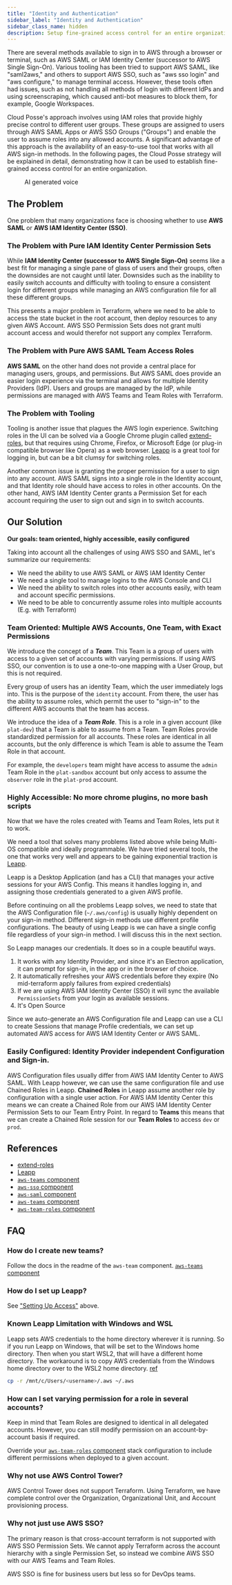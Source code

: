 ```yaml
---
title: "Identity and Authentication"
sidebar_label: "Identity and Authentication"
sidebar_class_name: hidden
description: Setup fine-grained access control for an entire organization
---
```


There are several methods available to sign in to AWS through a browser or terminal, such as AWS SAML or IAM Identity
Center (successor to AWS Single Sign-On). Various tooling has been tried to support AWS SAML, like "saml2aws," and
others to support AWS SSO, such as "aws sso login" and "aws configure," to manage terminal access. However, these tools
often had issues, such as not handling all methods of login with different IdPs and using screenscraping, which caused
anti-bot measures to block them, for example, Google Workspaces.

Cloud Posse's approach involves using IAM roles that provide highly precise control to different user groups. These
groups are assigned to users through AWS SAML Apps or AWS SSO Groups ("Groups") and enable the user to assume roles into
any allowed accounts. A significant advantage of this approach is the availability of an easy-to-use tool that works
with all AWS sign-in methods. In the following pages, the Cloud Posse strategy will be explained in detail,
demonstrating how it can be used to establish fine-grained access control for an entire organization.

<figure>
  <ReactPlayer controls url="https://docs.cloudposse.com/assets/refarch/handoffs/identity-and-authentication.mp4" />
  <figcaption>AI generated voice</figcaption>
</figure>

## The Problem

One problem that many organizations face is choosing whether to use **AWS SAML** or **AWS IAM Identity Center (SSO)**.

### The Problem with Pure IAM Identity Center Permission Sets

While **IAM Identity Center (successor to AWS Single Sign-On)** seems like a best fit for managing a single pane of
glass of users and their groups, often the downsides are not caught until later. Downsides such as the inability to
easily switch accounts and difficulty with tooling to ensure a consistent login for different groups while managing an
AWS configuration file for all these different groups.

This presents a major problem in Terraform, where we need to be able to access the state bucket in the root account,
then deploy resources to any given AWS Account. AWS SSO Permission Sets does not grant multi account access and would
therefor not support any complex Terraform.

### The Problem with Pure AWS SAML Team Access Roles

**AWS SAML** on the other hand does not provide a central place for managing users, groups, and permissions. But AWS
SAML does provide an easier login experience via the terminal and allows for multiple Identity Providers (IdP). Users
and groups are managed by the IdP, while permissions are managed with AWS Teams and Team Roles with Terraform.

### The Problem with Tooling

Tooling is another issue that plagues the AWS login experience. Switching roles in the UI can be solved via a Google
Chrome plugin called [extend-roles](https://github.com/tilfinltd/aws-extend-switch-roles), but that requires using
Chrome, Firefox, or Microsoft Edge (or plug-in compatible browser like Opera) as a web browser.
[Leapp](https://www.leapp.cloud/) is a great tool for logging in, but can be a bit clumsy for switching roles.

Another common issue is granting the proper permission for a user to sign into any account. AWS SAML signs into a single
role in the Identity account, and that Identity role should have access to roles in other accounts. On the other hand,
AWS IAM Identity Center grants a Permission Set for each account requiring the user to sign out and sign in to switch
accounts.

## Our Solution

**Our goals: team oriented, highly accessible, easily configured**

Taking into account all the challenges of using AWS SSO and SAML, let's summarize our requirements:

- We need the ability to use AWS SAML or AWS IAM Identity Center
- We need a single tool to manage logins to the AWS Console and CLI
- We need the ability to switch roles into other accounts easily, with team and account specific permissions.
- We need to be able to concurrently assume roles into multiple accounts (E.g. with Terraform)

### Team Oriented: Multiple AWS Accounts, One Team, with Exact Permissions

We introduce the concept of a **_Team_**. This Team is a group of users with access to a given set of accounts with
varying permissions. If using AWS SSO, our convention is to use a one-to-one mapping with a User Group, but this is not
required.

Every group of users has an identity Team, which the user immediately logs into. This is the purpose of the `identity`
account. From there, the user has the ability to assume roles, which permit the user to "sign-in" to the different AWS
accounts that the team has access.

We introduce the idea of a **_Team Role_**. This is a role in a given account (like `plat-dev`) that a Team is able to
assume from a Team. Team Roles provide standardized permission for all accounts. These roles are identical in all
accounts, but the only difference is which Team is able to assume the Team Role in that account.

For example, the `developers` team might have access to assume the `admin` Team Role in the `plat-sandbox` account but
only access to assume the `observer` role in the `plat-prod` account.

### Highly Accessible: No more chrome plugins, no more bash scripts

Now that we have the roles created with Teams and Team Roles, lets put it to work.

We need a tool that solves many problems listed above while being Multi-OS compatible and ideally programmable. We have
tried several tools, the one that works very well and appears to be gaining exponential traction is
[Leapp](https://www.leapp.cloud/).

Leapp is a Desktop Application (and has a CLI) that manages your active sessions for your AWS Config. This means it
handles logging in, and assigning those credentials generated to a given AWS profile.

Before continuing on all the problems Leapp solves, we need to state that the AWS Configuration file (`~/.aws/config`)
is usually highly dependent on your sign-in method. Different sign-in methods use different profile configurations. The
beauty of using Leapp is we can have a single config file regardless of your sign-in method. I will discuss this in the
next section.

So Leapp manages our credentials. It does so in a couple beautiful ways.

1. It works with any Identity Provider, and since it's an Electron application, it can prompt for sign-in, in the app or
   in the browser of choice.
2. It automatically refreshes your AWS credentials before they expire (No mid-terraform apply failures from expired
   credentials)
3. If we are using AWS IAM Identity Center (SSO) it will sync the available `PermissionSets` from your login as
   available sessions.
4. It's Open Source

Since we auto-generate an AWS Configuration file and Leapp can use a CLI to create Sessions that manage Profile
credentials, we can set up automated AWS access for AWS IAM Identity Center or AWS SAML.

### Easily Configured: Identity Provider independent Configuration and Sign-in.

AWS Configuration files usually differ from AWS IAM Identity Center to AWS SAML. With Leapp however, we can use the same
configuration file and use Chained Roles in Leapp. **Chained Roles** in Leapp assume another role by configuration with
a single user action. For AWS IAM Identity Center this means we can create a Chained Role from our AWS IAM Identity
Center Permission Sets to our Team Entry Point. In regard to **Teams** this means that we can create a Chained Role
session for our **Team Roles** to access `dev` or `prod`.

## References

- [extend-roles](https://github.com/tilfinltd/aws-extend-switch-roles)
- [Leapp](https://docs.leapp.cloud/latest/installation/install-leapp/)
- [`aws-teams` component](https://github.com/cloudposse/terraform-aws-components/tree/master/modules/aws-teams)
- [`aws-sso` component](https://github.com/cloudposse/terraform-aws-components/tree/master/modules/aws-sso)
- [`aws-saml` component](https://github.com/cloudposse/terraform-aws-components/tree/master/modules/aws-saml)
- [`aws-teams` component](https://github.com/cloudposse/terraform-aws-components/tree/master/modules/aws-teams)
- [`aws-team-roles` component](https://github.com/cloudposse/terraform-aws-components/tree/master/modules/aws-team-roles)

## FAQ

### How do I create new teams?

Follow the docs in the readme of the `aws-team` component.
[`aws-teams` component](https://github.com/cloudposse/terraform-aws-components/tree/master/modules/aws-teams)

### How do I set up Leapp?

See ["Setting Up Access"](#setting-up-access) above.

### Known Leapp Limitation with Windows and WSL

Leapp sets AWS credentials to the home directory wherever it is running. So if you run Leapp on Windows, that will be
set to the Windows home directory. Then when you start WSL2, that will have a different home directory. The workaround
is to copy AWS credentials from the Windows home directory over to the WSL2 home directory.
[ref](https://github.com/Noovolari/leapp/issues/153)

```bash
cp -r /mnt/c/Users/<username>/.aws ~/.aws
```

### How can I set varying permission for a role in several accounts?

Keep in mind that Team Roles are designed to identical in all delegated accounts. However, you can still modify
permission on an account-by-account basis if required.

Override your
[`aws-team-roles` component](https://github.com/cloudposse/terraform-aws-components/tree/master/modules/aws-team-roles)
stack configuration to include different permissions when deployed to a given account.

### Why not use AWS Control Tower?

AWS Control Tower does not support Terraform. Using Terraform, we have complete control over the Organization,
Organizational Unit, and Account provisioning process.

### Why not just use AWS SSO?

The primary reason is that cross-account terraform is not supported with AWS SSO Permission Sets. We cannot apply
Terraform across the account hierarchy with a single Permission Set, so instead we combine AWS SSO with our AWS Teams
and Team Roles.

AWS SSO is fine for business users but less so for DevOps teams.
